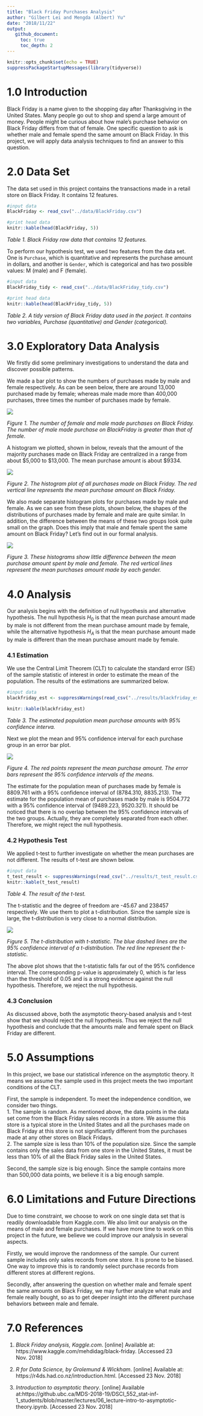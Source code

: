 ```yaml
---
title: "Black Friday Purchases Analysis"  
author: "Gilbert Lei and Mengda (Albert) Yu"  
date: "2018/11/22"  
output:
   github_document:
     toc: true
     toc_depth: 2
---
```


```r
knitr::opts_chunk$set(echo = TRUE)
suppressPackageStartupMessages(library(tidyverse))
```

# 1.0 Introduction

Black Friday is a name given to the shopping day after Thanksgiving in the United States. Many people go out to shop and spend a large amount of money. People might be curious about how male's purchase behavior on Black Friday differs from that of female. One specific question to ask is whether male and female spend the same amount on Black Friday. In this project, we will apply data analysis techniques to find an answer to this question. 

# 2.0 Data Set

The data set used in this project contains the transactions made in a retail store on Black Friday. It contains 12 features.

```r
#input data
BlackFriday <- read_csv("../data/BlackFriday.csv")

#print head data
knitr::kable(head(BlackFriday, 5))
```

*Table 1. Black Friday raw data that contains 12 features.*
  
  
To perform our hypothesis test, we used two features from the data set. One is `Purchase`, which is quantitative and represents the purchase amount in dollars, and another is `Gender`, which is categorical and has two possible values: M (male) and F (female).

```r
#input data
BlackFriday_tidy <- read_csv("../data/BlackFriday_tidy.csv")

#print head data
knitr::kable(head(BlackFriday_tidy, 5))
```

*Table 2. A tidy version of Black Friday data used in the porject. It contains two variables, Purchase (quantitative) and Gender (categorical).*
  
  
# 3.0 Exploratory Data Analysis

We firstly did some preliminary investigations to understand the data and discover possible patterns.  

We made a bar plot to show the numbers of purchases made by male and female respectively. As can be seen below, there are around 13,000 purchased made by female; whereas male made more than 400,000 purchases, three times the number of purchases made by female. 

![](../imgs/gender_bar.png)

*Figure 1. The number of female and male made purchases on Black Friday. The number of male made purchase on BlackFriday is greater than that of female.*
  
  
A histogram we plotted, shown in below, reveals that the amount of the majority purchases made on Black Friday are centralized in a range from about \$5,000 to \$13,000. The mean purchase amount is about \$9334.

![](../imgs/purch_dist.png)

*Figure 2. The histogram plot of all purchases made on Black Friday. The red vertical line represents the mean purchase amount on Black Friday.*
  
  
We also made separate histogram plots for purchases made by male and female. As we can see from these plots, shown below, the shapes of the distributions of purchases made by female and male are quite similar. In addition, the difference between the means of these two groups look quite small on the graph. Does this imply that male and female spent the same amount on Black Friday? Let's find out in our formal analysis. 

![](../imgs/gender_pur_hist.png)

*Figure 3. These histograms show little difference between the mean purchase amount spent by male and female. The red vertical lines represent the mean purchases amount made by each gender.*
  
  
# 4.0 Analysis

Our analysis begins with the definition of null hypothesis and alternative hypothesis. The null hypothesis $H_0$ is that the mean purchase amount made by male is not different from the mean purchase amount made by female, while the alternative hypothesis $H_A$ is that the mean purchase amount made by male is different than the mean purchase amount made by female.

### 4.1 Estimation

We use the Central Limit Theorem (CLT) to calculate the standard error (SE) of the sample statistic of interest in order to estimate the mean of the population. The results of the estimations are summarized below.

```r
#input data
blackfriday_est <- suppressWarnings(read_csv("../results/blackfriday_est.csv"))

knitr::kable(blackfriday_est)
```

*Table 3. The estimated population mean purchase amounts with 95% confidence interva.*
  
  
Next we plot the mean and 95% confidence interval for each purchase group in an error bar plot.

![](../imgs/errorbar.png)

*Figure 4. The red points represent the mean purchase amount. The error bars represent the 95% confidence intervals of the means.*
  
  
The estimate for the population mean of purchases made by female is 8809.761 with a 95% confidence interval of (8784.310, 8835.213). The estimate for the population mean of purchases made by male is 9504.772 with a 95% confidence interval of (9489.223, 9520.321). It should be noticed that there is no overlap between the 95% confidence intervals of the two groups. Actually, they are completely separated from each other. Therefore, we might reject the null hypothesis. 

### 4.2 Hypothesis Test

We applied t-test to further investigate on whether the mean purchases are not different. The results of t-test are shown below.

```r
#input data
t_test_result <- suppressWarnings(read_csv("../results/t_test_result.csv"))
knitr::kable(t_test_result)
```

*Table 4. The result of the t-test.*

The t-statistic and the degree of freedom are -45.67 and 238457 respectively. We use them to plot a t-distribution. Since the sample size is large, the t-distribution is very close to a normal distribution. 

![](../imgs/tdist.png)

*Figure 5. The t-distribution with t-statistic. The blue dashed lines are the 95% confidence interval of a t-distribution. The red line represent the t-statistic.*
  
  
The above plot shows that the t-statistic falls far out of the 95% confidence interval. The corresponding p-value is approximately 0, which is far less than the threshold of 0.05 and is a strong evidence against the null hypothesis. Therefore, we reject the null hypothesis. 

### 4.3 Conclusion 

As discussed above, both the asymptotic theory-based analysis and t-test show that we should reject the null hypothesis. Thus we reject the null hypothesis and conclude that the amounts male and female spent on Black Friday are different. 

# 5.0 Assumptions 

In this project, we base our statistical inference on the asymptotic theory. It means we assume the sample used in this project meets the two important conditions of the CLT.

First, the sample is independent. To meet the independence condition, we consider two things.  
    1. The sample is random. As mentioned above, the data points in the data set come from the Black Friday sales records in a store. We assume this store is a typical store in the United States and all the purchases made on Black Friday at this store is not significantly different from the purchases made at any other stores on Black Fridays.  
    2. The sample size is less than 10% of the population size. Since the sample contains only the sales data from one store in the United States, it must be less than 10% of all the Black Friday sales in the United States. 

Second, the sample size is big enough. Since the sample contains more than 500,000 data points, we believe it is a big enough sample.  

# 6.0 Limitations and Future Directions 

Due to time constraint, we choose to work on one single data set that is readily downloadable from Kaggle.com. We also limit our analysis on the means of male and female purchases. If we have more time to work on this project in the future, we believe we could improve our analysis in several aspects. 

Firstly, we would improve the randomness of the sample. Our current sample includes only sales records from one store. It is prone to be biased. One way to improve this is to randomly select purchase records from different stores at different regions.

Secondly, after answering the question on whether male and female spent the same amounts on Black Friday, we may further analyze what male and female really bought, so as to get deeper insight into the different purchase behaviors between male and female.  

# 7.0 References

1. *Black Friday analysis, Kaggle.com*. [online] Available at: https://www.kaggle.com/mehdidag/black-friday. [Accessed 23 Nov. 2018]

2. *R for Data Science, by Grolemund & Wickham*. [online] Available at: https://r4ds.had.co.nz/introduction.html. [Accessed 23 Nov. 2018]

3. *Introduction to asymptotic theory*. [online] Available at:https://github.ubc.ca/MDS-2018-19/DSCI_552_stat-inf-1_students/blob/master/lectures/06_lecture-intro-to-asymptotic-theory.ipynb. [Accessed 23 Nov. 2018]